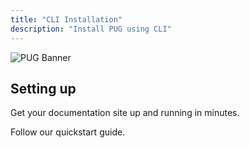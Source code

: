 ```yaml
---
title: "CLI Installation"
description: "Install PUG using CLI"
---
```

![PUG Banner](images/pug-banner.png)

## Setting up

Get your documentation site up and running in minutes.

<Card title="Start here" icon="rocket" horizontal href="/quickstart">
  Follow our quickstart guide.
</Card>